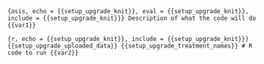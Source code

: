 ```{asis, echo = {{setup_upgrade_knit}}, eval = {{setup_upgrade_knit}}, include = {{setup_upgrade_knit}}}
Description of what the code will do {{var1}}
```

```{r, echo = {{setup_upgrade_knit}}, include = {{setup_upgrade_knit}}}
{{setup_upgrade_uploaded_data}}
{{setup_upgrade_treatment_names}}
# R code to run {{var2}}
```
